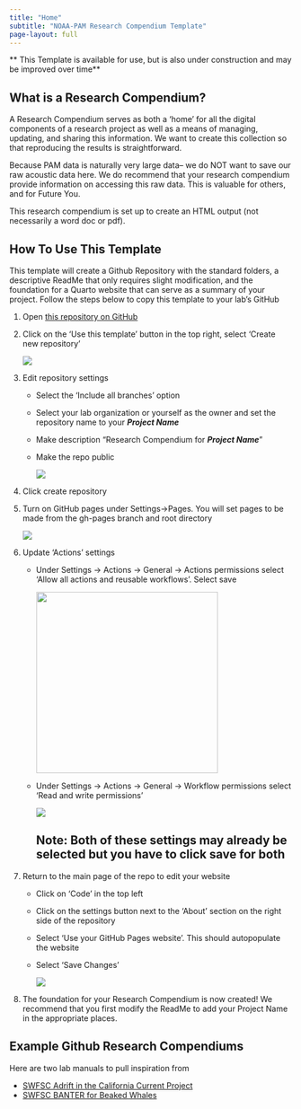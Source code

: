 ```yaml
---
title: "Home"
subtitle: "NOAA-PAM Research Compendium Template"
page-layout: full
---
```

** This Template is available for use, but is also under construction and may be improved over time**

## What is a Research Compendium?

A Research Compendium serves as both a 'home' for all the digital components of a research project as well as a means of managing, updating, and sharing this information. We want to create this collection so that reproducing the results is straightforward. 

Because PAM data is naturally very large data-- we do NOT want to save our raw acoustic data here. We do recommend that your research compendium provide information on accessing this raw data. This is valuable for others, and for Future You. 

This research compendium is set up to create an HTML output (not necessarily a word doc or pdf). 


## How To Use This Template

This template will create a Github Repository with the standard folders, a descriptive ReadMe that only requires slight modification, and the foundation for a Quarto website that can serve as a summary of your project. Follow the steps below to copy this template to your lab's GitHub

1.  Open [this repository on GitHub](https://github.com/SAEL-SWFSC/PAM_template_ResearchCompendium)

2.  Click on the 'Use this template' button in the top right, select 'Create new repository'

    ![](content/images/repoTemplate.png)

3.  Edit repository settings

    -   Select the 'Include all branches' option

    -   Select your lab organization or yourself as the owner and set the repository name to your ***Project Name***

    -   Make description "Research Compendium for ***Project Name***"

    -   Make the repo public

        ![](content/images/RepoSettings.png)

4.  Click create repository

5.  Turn on GitHub pages under Settings-\>Pages. You will set pages to be made from the gh-pages branch and root directory

    ![](content/images/branches.png)

6.  Update 'Actions' settings

    -   Under Settings -\> Actions -\> General -\> Actions permissions select 'Allow all actions and reusable workflows'. Select save

        ![](content/images/actions.png){width="323"}

    -   Under Settings -\> Actions -\> General -\> Workflow permissions select 'Read and write permissions'

        ![](content/images/workflowPermissions.png)

        ::: callout-important
        ## Note: Both of these settings may already be selected but you have to click save for both
        :::

7.  Return to the main page of the repo to edit your website

    -   Click on 'Code' in the top left

    -   Click on the settings button next to the 'About' section on the right side of the repository

    -   Select 'Use your GitHub Pages website'. This should autopopulate the website

    -   Select 'Save Changes'

        ![](content/images/website.png)

8.  The foundation for your Research Compendium is now created! We recommend that you first modify the ReadMe to add your Project Name in the appropriate places. 



## Example Github Research Compendiums

Here are two lab manuals to pull inspiration from

-   [SWFSC Adrift in the California Current Project](https://github.com/SAEL-SWFSC/Adrift)
-   [SWFSC BANTER for Beaked Whales](https://github.com/shannonrankin/BANTER_BeakedWhales)

